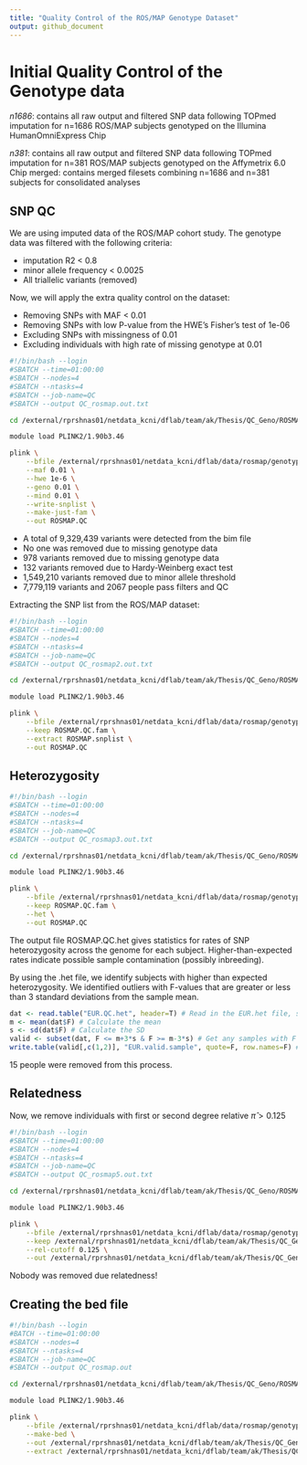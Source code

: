 ```yaml
---
title: "Quality Control of the ROS/MAP Genotype Dataset"
output: github_document
---
```


# Initial Quality Control of the Genotype data

*n1686*: contains all raw output and filtered SNP data following TOPmed imputation for n=1686 ROS/MAP subjects genotyped on the Illumina HumanOmniExpress Chip

*n381*: contains all raw output and filtered SNP data following TOPmed imputation for n=381 ROS/MAP subjects genotyped on the Affymetrix 6.0 Chip
merged: contains merged filesets combining n=1686 and n=381 subjects for consolidated analyses

## SNP QC

We are using imputed data of the ROS/MAP cohort study. The genotype data was filtered with  the following criteria:

* imputation R2 < 0.8
* minor allele frequency < 0.0025
* All triallelic variants (removed)

Now, we will apply the extra quality control on the dataset:

* Removing SNPs with MAF < 0.01
* Removing SNPs with low P-value from the HWE's Fisher's test of 1e-06
* Excluding SNPs with missingness of 0.01
* Excluding individuals with high rate of missing genotype at 0.01

```bash
#!/bin/bash --login
#SBATCH --time=01:00:00
#SBATCH --nodes=4
#SBATCH --ntasks=4
#SBATCH --job-name=QC
#SBATCH --output QC_rosmap.out.txt

cd /external/rprshnas01/netdata_kcni/dflab/team/ak/Thesis/QC_Geno/ROSMAP/ROSMAP_QC_rsid_1/

module load PLINK2/1.90b3.46

plink \
    --bfile /external/rprshnas01/netdata_kcni/dflab/data/rosmap/genotype/TOPmed_imputed/vcf/merged/merged_overlap_rs \
    --maf 0.01 \
    --hwe 1e-6 \
    --geno 0.01 \
    --mind 0.01 \
    --write-snplist \
    --make-just-fam \
    --out ROSMAP.QC
```
* A total of 9,329,439 variants were detected from the bim file
* No one was removed due to missing genotype data
* 978 variants removed due to missing genotype data
* 132 variants removed due to Hardy-Weinberg exact test
* 1,549,210 variants removed due to minor allele threshold
* 7,779,119 variants and 2067 people pass filters and QC

Extracting the SNP list from the ROS/MAP dataset:

```bash
#!/bin/bash --login
#SBATCH --time=01:00:00
#SBATCH --nodes=4
#SBATCH --ntasks=4
#SBATCH --job-name=QC
#SBATCH --output QC_rosmap2.out.txt

cd /external/rprshnas01/netdata_kcni/dflab/team/ak/Thesis/QC_Geno/ROSMAP/ROSMAP_QC_rsid_1/

module load PLINK2/1.90b3.46

plink \
    --bfile /external/rprshnas01/netdata_kcni/dflab/data/rosmap/genotype/TOPmed_imputed/vcf/merged/merged_overlap_rs \
    --keep ROSMAP.QC.fam \
    --extract ROSMAP.snplist \
    --out ROSMAP.QC

```

## Heterozygosity

```bash
#!/bin/bash --login
#SBATCH --time=01:00:00
#SBATCH --nodes=4
#SBATCH --ntasks=4
#SBATCH --job-name=QC
#SBATCH --output QC_rosmap3.out.txt

cd /external/rprshnas01/netdata_kcni/dflab/team/ak/Thesis/QC_Geno/ROSMAP/ROSMAP_QC_rsid_1/

module load PLINK2/1.90b3.46

plink \
    --bfile /external/rprshnas01/netdata_kcni/dflab/data/rosmap/genotype/TOPmed_imputed/vcf/merged/merged_overlap_rs \
    --keep ROSMAP.QC.fam \
    --het \
    --out ROSMAP.QC
```

The output file ROSMAP.QC.het gives statistics for rates of SNP heterozygosity across the genome for each subject. Higher-than-expected rates indicate possible sample contamination (possibly inbreeding).

By using the .het file, we identify subjects with higher than expected heterozygosity. We identified outliers with F-values that are greater or less than 3 standard deviations from the sample mean.

```r
dat <- read.table("EUR.QC.het", header=T) # Read in the EUR.het file, specify it has header
m <- mean(dat$F) # Calculate the mean  
s <- sd(dat$F) # Calculate the SD
valid <- subset(dat, F <= m+3*s & F >= m-3*s) # Get any samples with F coefficient within 3 SD of the population mean
write.table(valid[,c(1,2)], "EUR.valid.sample", quote=F, row.names=F) # print FID and IID for valid samples
```

15 people were removed from this process.

## Relatedness

Now, we remove individuals with first or second degree relative $\hat \pi>0.125$

```bash
#!/bin/bash --login
#SBATCH --time=01:00:00
#SBATCH --nodes=4
#SBATCH --ntasks=4
#SBATCH --job-name=QC
#SBATCH --output QC_rosmap5.out.txt

cd /external/rprshnas01/netdata_kcni/dflab/team/ak/Thesis/QC_Geno/ROSMAP/ROSMAP_QC_rsid_1

module load PLINK2/1.90b3.46

plink \
    --bfile /external/rprshnas01/netdata_kcni/dflab/data/rosmap/genotype/TOPmed_imputed/vcf/merged/merged_overlap_rs \
    --keep /external/rprshnas01/netdata_kcni/dflab/team/ak/Thesis/QC_Geno/ROSMAP/ROSMAP_QC_rsid_1/ROSMAP.QC.valid.sample \
    --rel-cutoff 0.125 \
    --out /external/rprshnas01/netdata_kcni/dflab/team/ak/Thesis/QC_Geno/ROSMAP/ROSMAP_QC_rsid_1/ROSMAP.QC
```

Nobody was removed due relatedness!

## Creating the bed file

```bash
#!/bin/bash --login
#BATCH --time=01:00:00
#SBATCH --nodes=4
#SBATCH --ntasks=4
#SBATCH --job-name=QC
#SBATCH --output QC_rosmap.out

cd /external/rprshnas01/netdata_kcni/dflab/team/ak/Thesis/QC_Geno/ROSMAP/ROSMAP_QC_rsid_1

module load PLINK2/1.90b3.46

plink \
    --bfile /external/rprshnas01/netdata_kcni/dflab/data/rosmap/genotype/TOPmed_imputed/vcf/merged/merged_overlap_rs \
    --make-bed \
    --out /external/rprshnas01/netdata_kcni/dflab/team/ak/Thesis/QC_Geno/ROSMAP/ROSMAP_QC_rsid_1/ROSMAP.QC \
    --extract /external/rprshnas01/netdata_kcni/dflab/team/ak/Thesis/QC_Geno/ROSMAP/ROSMAP_QC_rsid_1/ROSMAP.QC.snplist
```